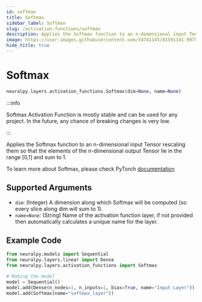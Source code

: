 ```yaml
---
id: softmax
title: Softmax
sidebar_label: Softmax
slug: /activation-functions/softmax
description: Applies the Softmax function to an n-dimensional input Tensor
image: https://user-images.githubusercontent.com/34741145/81591141-99752900-93d9-11ea-9ef6-cc2c68daaa19.png
hide_title: true
---
```


# Softmax

```python
neuralpy.layers.activation_functions.Softmax(dim=None, name=None)
```

:::info

Softmax Activation Function is mostly stable and can be used for any project. In the future, any chance of breaking changes is very low.

:::

Applies the Softmax function to an n-dimensional input Tensor rescaling them so that the elements of the n-dimensional output Tensor lie in the range [0,1] and sum to 1.

To learn more about Softmax, please check PyTorch [documentation](https://pytorch.org/docs/stable/generated/torch.nn.Softmax.html#torch.nn.Softmax)

## Supported Arguments

- `dim`: (Integer) A dimension along which Softmax will be computed (so every slice along dim will sum to 1).
- `name=None`: (String) Name of the activation function layer, if not provided then automatically calculates a unique name for the layer.

## Example Code

```python
from neuralpy.models import Sequential
from neuralpy.layers.linear import Dense
from neuralpy.layers.activation_functions import Softmax

# Making the model
model = Sequential()
model.add(Dense(n_nodes=1, n_inputs=1, bias=True, name="Input Layer"))
model.add(Softmax(name="softmax_layer"))
```
